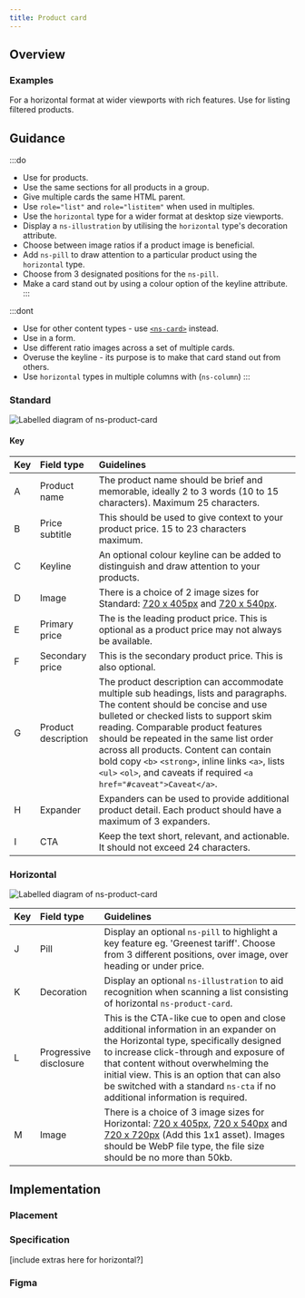 ```yaml
---
title: Product card
---
```





## Overview

<CompDetails name={componentName} />

### Examples

<Tabs>
  <TabItem label="Standard">
    <ExampleViewer type="standard" />
  </TabItem>
  <TabItem label="Horizontal">
    For a horizontal format at wider viewports with rich features. Use for listing filtered products.
    <ExampleViewer type="horizontal" />
  </TabItem>
</Tabs>

## Guidance

:::do
- Use for products.
- Use the same sections for all products in a group.
- Give multiple cards the same HTML parent.
- Use `role="list"` and `role="listitem"` when used in multiples.
- Use the `horizontal` type for a wider format at desktop size viewports.
- Display a `ns-illustration` by utilising the `horizontal` type's decoration attribute.
- Choose between image ratios if a product image is beneficial.
- Add `ns-pill` to draw attention to a particular product using the `horizontal` type.
- Choose from 3 designated positions for the `ns-pill`.
- Make a card stand out by using a colour option of the keyline attribute.
:::

:::dont
- Use for other content types - use [`<ns-card>`](/components/ns-card) instead.
- Use in a form.
- Use different ratio images across a set of multiple cards.
- Overuse the keyline - its purpose is to make that card stand out from others.
- Use `horizontal` types in multiple columns with (`ns-column`)
:::

### Standard

![Labelled diagram of ns-product-card](@assets/components/ns-product-card/guidance.webp)

#### Key

| Key | Field type | Guidelines |
| :--- | :--- | :--- |
| <span class="marker">A</span> | Product name | The product name should be brief and memorable, ideally 2 to 3 words (10 to 15 characters). Maximum 25 characters. |
| <span class="marker">B</span> | Price subtitle | This should be used to give context to your product price. 15 to 23 characters maximum. |
| <span class="marker">C</span> | Keyline | An optional colour keyline can be added to distinguish and draw attention to your products. |
| <span class="marker">D</span> | Image | There is a choice of 2 image sizes for Standard: [720 x 405px](/guidelines/assets#720x405px) and [720 x 540px](/guidelines/assets#720x540px). |
| <span class="marker">E</span> | Primary price | The is the leading product price. This is optional as a product price may not always be available. |
| <span class="marker">F</span> | Secondary price | This is the secondary product price. This is also optional.|
| <span class="marker">G</span> | Product description | The product description can accommodate multiple sub headings, lists and paragraphs. The content should be concise and use bulleted or checked lists to support skim reading. Comparable product features should be repeated in the same list order across all products. Content can contain bold copy `<b>` `<strong>`, inline links `<a>`, lists `<ul>` `<ol>`, and caveats if required `<a href="#caveat">Caveat</a>`. |
| <span class="marker">H</span> | Expander | Expanders can be used to provide additional product detail. Each product should have a maximum of 3 expanders. |
| <span class="marker">I</span> | CTA | Keep the text short, relevant, and actionable. It should not exceed 24 characters. |

### Horizontal

![Labelled diagram of ns-product-card](@assets/components/ns-product-card/guidance-horizontal.webp)

| Key | Field type | Guidelines |
| :--- | :--- | :--- |
| <span class="marker">J</span> | Pill | Display an optional `ns-pill` to highlight a key feature eg. 'Greenest tariff'. Choose from 3 different positions, over image, over heading or under price. |
| <span class="marker">K</span> | Decoration | Display an optional `ns-illustration` to aid recognition when scanning a list consisting of horizontal `ns-product-card`. |
| <span class="marker">L</span> | Progressive disclosure | This is the CTA-like cue to open and close additional information in an expander on the Horizontal type, specifically designed to increase click-through and exposure of that content without overwhelming the initial view. This is an option that can also be switched with a standard `ns-cta` if no additional information is required. |
| <span class="marker">M</span> | Image | There is a choice of 3 image sizes for Horizontal: [720 x 405px](/guidelines/assets#720x405px), [720 x 540px](/guidelines/assets#720x540px) and [720 x 720px](guidlines/assets#720x720px) (Add this 1x1 asset). Images should be WebP file type, the file size should be no more than 50kb. |



## Implementation

### Placement

<Placement name={componentName} />

### Specification

<Specification name={componentName} />
[include extras here for horizontal?]

### Figma

<Figma name={componentName} />
